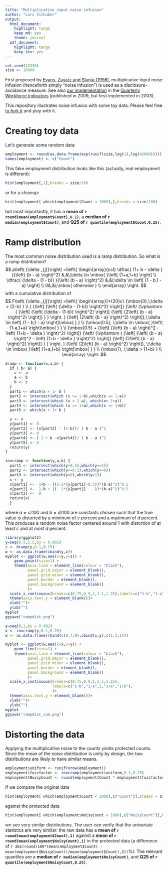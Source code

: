 ```yaml
---
title: "Multiplicative input noise infusion"
author: "Lars Vilhuber"
output:
  html_document:
    highlight: tango
    keep_md: yes
    theme: journal
  pdf_document:
    highlight: tango
    keep_tex: yes
---
```

```r
set.seed(12345)
size <- 10000
```

First proposed by [Evans, Zayatz and Slanta (1998)](http://www.jos.nu/Articles/abstract.asp?article=144537), multiplicative input noise infusion (henceforth simply "noise infusion") is used as a disclosure-avoidance measure. See also [our implementation](https://ideas.repec.org/h/nbr/nberch/0485.html) in the [Quarterly Workforce Indicators](http://lehd.ces.census.gov/data) (published in 2009, but first implemented in 2003).

This repository illustrates noise infusion with some toy data. 
Please feel free [to fork it](https://github.com/labordynamicsinstitute/rampnoise/) and play with it.

# Creating toy data

Let's generate some random data:
```r
employment <- round(as.data.frame(exp(runif(size,log(1),log(42000)))))
names(employment) <- c("Count")
```

This fake employment distribution looks like this (actually, real employment is different):

```r
hist(employment[,1],breaks = size/10)
```

or for a closeup:

```r
hist(employment[ which(employment$Count < 1000),],breaks = size/100)
```

but most importantly, it has a **mean of `r round(mean(employment$Count),0.1)`**, a **median of `r median(employment$Count)`**, and **Q25 of `r quantile(employment$Count,0.25)`**.

# Ramp distribution
The most common noise distribution used is a ramp distribution.
So what is a ramp distribution?
$$
	p\left( {\delta _{j}}\right) =\left\{
			\begin{array}{ccl} 
			\dfrac{ {1+ b - \delta } }{\left( {b - a} \right)^2}
					&,&\;\delta \in \mbox{ }\left[ {1+a,1+b} \right] \\ 
				\dfrac{ {\delta - (1 - b)} }{\left( {b - a} \right)^2} 
				&,&\;\delta \in \left[ {1 - b,1 - a} \right] \\ 
				0&,&\;\mbox{ otherwise } \\
				 \end{array}
		\right. 
$$
with a cumulative distribution of
$$
		F\left( {\delta _{j}}\right) =\left\{ 
			\begin{array}{*{20}c}
				{\mbox{0},\;\delta < {2-b} } \\ 
				{ 
				  {\left[ {\left( {\delta - (1-b)} \right)^2} \right]} 
				  {\left/ {\vphantom { 
				                {\left[ {\left( {\delta - (1-b)} \right)^2} \right]} 
				                {\left[ {2\left( {b - a} \right)^2} \right]} 
				                     } 
				          } 
				    \right. 
				  } 
				  {\left[ {2\left( {b - a} \right)^2} \right]},\;\delta \in \left[ {1 - b,1 - a} \right]\mbox{ } 
				} \\
				{\mbox{0.5}, \;\delta \in \mbox{ }\left( {1-a,1+a} \right)\mbox{ } } \\
				{\mbox{0.5} + 
				  {\left[ {\left( {b - a} \right)^2 - \left( {1+b - \delta } \right)^2} \right]}
				  {\left/ {\vphantom {
				              {\left[ {\left( {b - a} \right)^2 - \left( {1+b - \delta } \right)^2} \right]}
				              {\left[ {2\left( {b - a} \right)^2} \right]} } 
				          } \right. 
				  } 
				  {\left[ {2\left( {b - a} \right)^2} \right]},
				  \;\delta \in \mbox{ }\left[ {1+a,1+b} \right]\mbox{ }
				} \\ 
				{\mbox{1}, \;\delta > {1+b} } \\ 
			\end{array}
			\right. 
$$
		
```r
dramp <- function(x,a,b) {
  if ( b< a) {
    c <- a
    a <- b
    b <- c
  }
  part1 <- which(x < 1- b )
  part2 <- intersect(which (x >= 1-b),which(x <= 1-a))
  part3 <- intersect(which (x > 1-a), which(x< 1+a))
  part4 <- intersect(which (x >= 1+a),which(x <= 1+b))
  part5 <- which(x > 1+ b )

  y <- x
  y[part1] <- 0
  y[part2] <- (x[part2] - (1-b))/ ( b - a )^2
  y[part3] <- 0
  y[part4] <- ( 1 + b -x[part4])/ ( b - a )^2
  y[part5] <- 0
  return(y)
}

invcramp <- function(y,a,b) {
  part1 <- intersect(which(y>0.5),which(y<=1))
  part2 <- intersect(which(y<=0.5),which(y>=0))
  part3 <- intersect(which(y<0),which(y>1))
  x <- y
  x[part1] <-  1+b - ((1-2*(y[part1]-0.5))*(b-a)^2)^0.5
  x[part2] <-  1-b + ((  2*(y[part2]    ))*(b-a)^2)^0.5
  x[part3] <-  0
  return(x)
  }
```


\noindent where $a={c}/{100}$ and $b={d}/{100}$ are constants chosen
		such that the true value is distorted by a minimum of $c$ percent and a
		maximum of $d$ percent. This produces a random noise factor centered around 1 with
		distortion of at least $c$ and at most $d$ percent.
		
```r
library(ggplot2)
y=seq(0.5,1.5,by = 0.001)
z <- dramp(y,0.1,0.25)
w <- as.data.frame(cbind(y,z))
myplot <- ggplot(w,aes(x=y,y=z)) +
    geom_point(size=1) +
    theme(axis.line = element_line(colour = "black"),
          panel.grid.major = element_blank(),
          panel.grid.minor = element_blank(),
          panel.border = element_blank(),
          panel.background = element_blank()
          )+
  scale_x_continuous(breaks=c(0.75,0.9,1,1.1,1.25),labels=c("1-b","1-a",1,"1+a","1+b"))+
  theme(axis.text.y = element_blank())+
  xlab("")+
  ylab("")
myplot
ggsave("rampdist.png")
```
```r
y=seq(0,1,by = 0.001)
x <- invcramp(y,0.1,0.25)
w <- as.data.frame(rbind(c(0.7,0),cbind(x,y),c(1.3,1)))

myplot <- ggplot(w,aes(x=x,y=y)) +
    geom_line(size=1) +
    theme(axis.line = element_line(colour = "black"),
          panel.grid.major = element_blank(),
          panel.grid.minor = element_blank(),
          panel.border = element_blank(),
          panel.background = element_blank()
          )+
  scale_x_continuous(breaks=c(0.75,0.9,1,1.1,1.25),
                     labels=c("1-b","1-a",1,"1+a","1+b"),
                     )+
  theme(axis.text.y = element_blank())+
  xlab("")+
  ylab("")
myplot
ggsave("rampdist_cum.png")
```

# Distorting the data

Applying the multiplicative noise to the counts yields protected counts. Since the mean of the noise distribution is unity by design, the two distributions are likely to have similar means. 
```r
employment$uniform <- runif(nrow(employment))
employment$fuzzfactor <- invcramp(employment$uniform,0.1,0.25)
employment$NoisyCount <- round(employment$Count * employment$fuzzfactor,0)
```

If we compare the original data 

```r
hist(employment[ which(employment$Count < 1000),c("Count")],breaks = size/100)
```

against the protected data

```r
hist(employment[ which(employment$NoisyCount < 1000),c("NoisyCount")],breaks = size/100)
```

we see very similar distributions. The user can verify that the univariate statistics are very similar: the raw data has a **mean of `r round(mean(employment$Count),1)`** against a **mean of  `r round(mean(employment$NoisyCount),1)`**  in the protected data (a difference of `r abs(round(100*(mean(employment$Count) -mean(employment$NoisyCount))/mean(employment$Count),3))`%). The relevant quantiles are a **median of `r median(employment$NoisyCount)`**, and **Q25 of `r quantile(employment$NoisyCount,0.25)`**.

